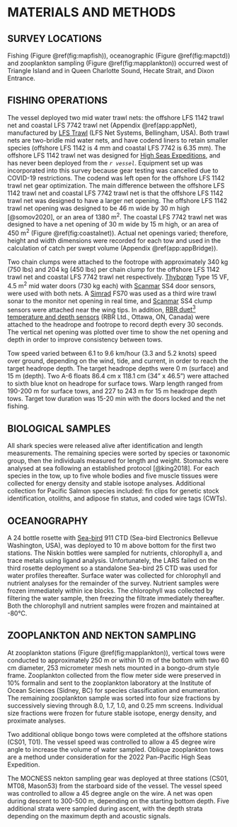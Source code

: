 # MATERIALS AND METHODS

## SURVEY LOCATIONS

Fishing (Figure \@ref(fig:mapfish)), oceanographic (Figure \@ref(fig:mapctd)) and zooplankton sampling (Figure \@ref(fig:mapplankton)) occurred west of Triangle Island and in Queen Charlotte Sound, Hecate Strait, and Dixon Entrance. 

## FISHING OPERATIONS

The vessel deployed two mid water trawl nets: the offshore LFS 1142 trawl net and coastal LFS 7742 trawl net (Appendix \@ref(app:appNet), manufactured by [LFS Trawl](https://www.lfsinc.com/commericalfishinggear/trawl.htm) (LFS Net Systems, Bellingham, USA). Both trawl nets are two-bridle mid water nets, and have codend liners to retain smaller species (offshore LFS 1142 is 4 mm and coastal LFS 7742 is 6.35 mm). The offshore LFS 1142 trawl net was designed for [High Seas Expeditions](https://yearofthesalmon.org/high-seas-expeditions/), and has never been deployed from the *`r vessel`*. Equipment set up was incorporated into this survey because gear testing was cancelled due to COVID-19 restrictions. The codend was left open for the offshore LFS 1142 trawl net gear optimization. The main difference between the offshore LFS 1142 trawl net and coastal LFS 7742 trawl net is that the offshore LFS 1142 trawl net was designed to have a larger net opening. The offshore LFS 1142 trawl net opening was designed to be 46 m wide by 30 m high [@somov2020], or an area of 1380 m^2^. The coastal LFS 7742 trawl net was designed to have a net opening of 30 m wide by 15 m high, or an area of 450 m^2^ (Figure \@ref(fig:coastalnet)). Actual net openings varied; therefore, height and width dimensions were recorded for each tow and used in the calculation of catch per swept volume (Appendix \@ref(app:appBridge)). 

Two chain clumps were attached to the footrope with approximately 340 kg (750 lbs) and 204 kg (450 lbs) per chain clump for the offshore LFS 1142 trawl net and coastal LFS 7742 trawl net respectively. [Thyborøn](https://thyboron-trawldoor.dk/) Type 15 VF, 4.5 m^2^ mid water doors (730 kg each) with [Scanmar](https://www.scanmar.no/) SS4 door sensors, were used with both nets. A [Simrad](https://www.kongsberg.com/maritime/) FS70 was used as a third wire trawl sonar to the monitor net opening in real time, and [Scanmar](https://www.scanmar.no/) SS4 clump sensors were attached near the wing tips. In addition, [RBR duet^3^ temperature and depth sensors](https://rbr-global.com/products/compact-loggers/rbrduet-td) (RBR Ltd., Ottawa, ON, Canada) were attached to the headrope and footrope to record depth every 30 seconds. The vertical net opening was plotted over time to show the net opening and depth in order to improve consistency between tows.

Tow speed varied between 6.1 to 9.6 km/hour (3.3 and 5.2 knots) speed over ground, depending on the wind, tide, and current, in order to reach the target headrope depth. The target headrope depths were 0 m (surface) and 15 m (depth). Two A-6 floats 86.4 cm x 118.1 cm (34" x 46.5") were attached to sixth blue knot on headrope for surface tows. Warp length ranged from 190-200 m for surface tows, and 227 to 243 m for 15 m headrope depth tows. Target tow duration was 15-20 min with the doors locked and the net fishing.

## BIOLOGICAL SAMPLES
All shark species were released alive after identification and length measurements. The remaining species were sorted by species or taxonomic group, then the individuals measured for length and weight. Stomachs were analysed at sea following an established protocol [@king2018]. For each species in the tow, up to five whole bodies and five muscle tissues were collected for energy density and stable isotope analyses. Additional collection for Pacific Salmon species included: fin clips for genetic stock identification, otoliths, and adipose fin status, and coded wire tags (CWTs).

## OCEANOGRAPHY

A 24 bottle rosette with [Sea-bird](https://www.seabird.com/) 911 CTD (Sea-bird Electronics Bellevue Washington, USA), was deployed to 10 m above bottom for the first two stations. The Niskin bottles were sampled for nutrients, chlorophyll a, and trace metals using ligand analysis. Unfortunately, the LARS failed on the third rosette deployment so a standalone Sea-bird 25 CTD was used for water profiles thereafter. Surface water was collected for chlorophyll and nutrient analyses for the remainder of the survey. Nutrient samples were frozen immediately within ice blocks. The chlorophyll was collected by filtering the water sample, then freezing the filtrate immediately thereafter. Both the chlorophyll and nutrient samples were frozen and maintained at -80&deg;C. 

## ZOOPLANKTON AND NEKTON SAMPLING

At zooplankton stations (Figure \@ref(fig:mapplankton)), vertical tows were conducted to approximately 250 m or within 10 m of the bottom with two 60 cm diameter, 253 micrometer mesh nets mounted in a bongo-drum style frame. Zooplankton collected from the flow meter side were preserved in 10% formalin and sent to the zooplankton laboratory at the Institute of Ocean Sciences (Sidney, BC) for species classification and enumeration. The remaining zooplankton sample was sorted into four size fractions by successively sieving through 8.0, 1.7, 1.0, and 0.25 mm screens. Individual size fractions were frozen for future stable isotope, energy density, and proximate analyses. 

Two additional oblique bongo tows were completed at the offshore stations (CS01, T01). The vessel speed was controlled to allow a 45 degree wire angle to increase the volume of water sampled. Oblique zooplankton tows are a method under consideration for the 2022 Pan-Pacific High Seas Expedition.

The MOCNESS nekton sampling gear was deployed at three stations (CS01, MT08, Mason53) from the starboard side of the vessel. The vessel speed was controlled to allow a 45 degree angle on the wire. A net was open during descent to 300-500 m, depending on the starting bottom depth. Five additional strata were sampled during ascent, with the depth strata depending on the maximum depth and acoustic signals.
